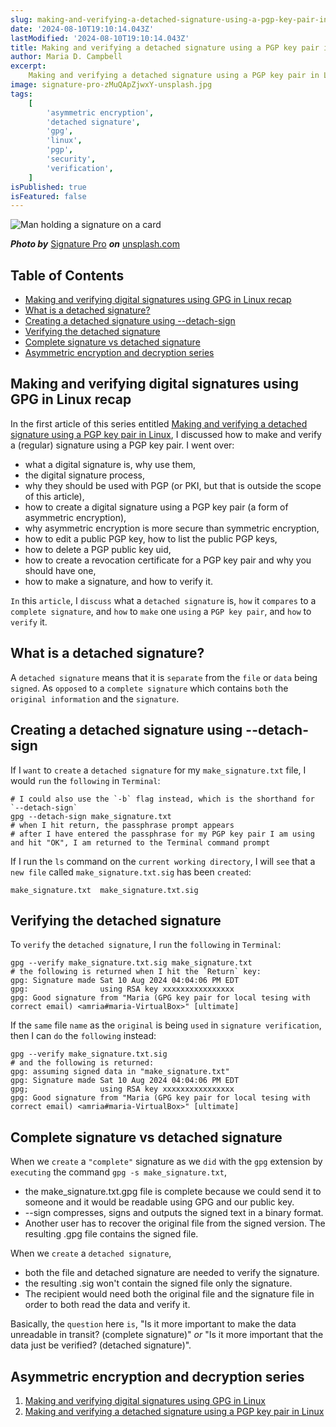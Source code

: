 ```yaml
---
slug: making-and-verifying-a-detached-signature-using-a-pgp-key-pair-in-linux
date: '2024-08-10T19:10:14.043Z'
lastModified: '2024-08-10T19:10:14.043Z'
title: Making and verifying a detached signature using a PGP key pair in Linux
author: Maria D. Campbell
excerpt:
    Making and verifying a detached signature using a PGP key pair in Linux.
image: signature-pro-zMuQApZjwxY-unsplash.jpg
tags:
    [
        'asymmetric encryption',
        'detached signature',
        'gpg',
        'linux',
        'pgp',
        'security',
        'verification',
    ]
isPublished: true
isFeatured: false
---
```


![Man holding a signature on a card](signature-pro-zMuQApZjwxY-unsplash.jpg)

**_Photo by_** [Signature Pro](https://unsplash.com/@signaturepro) **_on_**
[unsplash.com](https://unsplash.com/photos/man-in-black-suit-jacket-holding-white-card-zMuQApZjwxY)

## Table of Contents

-   [Making and verifying digital signatures using GPG in Linux recap](#making-and-verifying-digital-signatures-using-gpg-in-linux-recap)
-   [What is a detached signature?](#what-is-a-detached-signature)
-   [Creating a detached signature using --detach-sign](#creating-a-detached-signature-using-detach-sign)
-   [Verifying the detached signature](#verifying-the-detached-signature)
-   [Complete signature vs detached signature](#complete-signature-vs-detached-signature)
-   [Asymmetric encryption and decryption series](#asymmetric-encryption-and-decryption-series)

## Making and verifying digital signatures using GPG in Linux recap

In the first article of this series entitled
[Making and verifying a detached signature using a PGP key pair in Linux](/blog/making-and-verifying-a-detached-signature-using-a-pgp-key-pair-in-linux),
I discussed how to make and verify a (regular) signature using a PGP key pair. I
went over:

-   what a digital signature is, why use them,
-   the digital signature process,
-   why they should be used with PGP (or PKI, but that is outside the scope of
    this article),
-   how to create a digital signature using a PGP key pair (a form of asymmetric
    encryption),
-   why asymmetric encryption is more secure than symmetric encryption,
-   how to edit a public PGP key, how to list the public PGP keys,
-   how to delete a PGP public key uid,
-   how to create a revocation certificate for a PGP key pair and why you should
    have one,
-   how to make a signature, and how to verify it.

`In` this `article`, I `discuss` what a `detached signature` is, `how` it
`compares` to a `complete signature`, and `how` to `make` one `using` a
`PGP key pair`, and `how` to `verify` it.

## What is a detached signature?

A `detached signature` means that it is `separate` from the `file` or `data`
being `signed`. As `opposed` to a `complete signature` which contains `both` the
`original information` and the `signature`.

## Creating a detached signature using --detach-sign

If I `want` to `create` a `detached signature` for my `make_signature.txt` file,
I would `run` the `following` in `Terminal`:

```shell
# I could also use the `-b` flag instead, which is the shorthand for `--detach-sign`
gpg --detach-sign make_signature.txt
# when I hit return, the passphrase prompt appears
# after I have entered the passphrase for my PGP key pair I am using and hit "OK", I am returned to the Terminal command prompt
```

If I run the `ls` command on the `current working directory`, I will `see` that
a `new file` called `make_signature.txt.sig` has been `created`:

```shell
make_signature.txt  make_signature.txt.sig
```

## Verifying the detached signature

To `verify` the `detached signature`, I `run` the `following` in `Terminal`:

```shell
gpg --verify make_signature.txt.sig make_signature.txt
# the following is returned when I hit the `Return` key:
gpg: Signature made Sat 10 Aug 2024 04:04:06 PM EDT
gpg:                using RSA key xxxxxxxxxxxxxxxx
gpg: Good signature from "Maria (GPG key pair for local tesing with correct email) <amria#maria-VirtualBox>" [ultimate]
```

If the `same` file `name` as the `original` is being `used` in
`signature verification`, then I can `do` the `following` instead:

```shell
gpg --verify make_signature.txt.sig
# and the following is returned:
gpg: assuming signed data in "make_signature.txt"
gpg: Signature made Sat 10 Aug 2024 04:04:06 PM EDT
gpg;                using RSA key xxxxxxxxxxxxxxxx
gpg: Good signature from "Maria (GPG key pair for local tesing with correct email) <amria#maria-VirtualBox>" [ultimate]
```

## Complete signature vs detached signature

When we `create` a `"complete"` signature as we `did` with the `gpg` extension
by `executing` the command `gpg -s make_signature.txt`,

-   the make_signature.txt.gpg file is complete because we could send it to
    someone and it would be readable using GPG and our public key.
-   --sign compresses, signs and outputs the signed text in a binary format.
-   Another user has to recover the original file from the signed version. The
    resulting .gpg file contains the signed file.

When we `create` a `detached signature`,

-   both the file and detached signature are needed to verify the signature.
-   the resulting .sig won't contain the signed file only the signature.
-   The recipient would need both the original file and the signature file in
    order to both read the data and verify it.

Basically, the `question` here `is`, "Is it more important to make the data
unreadable in transit? (complete signature)" _or_ "Is it more important that the
data just be verified? (detached signature)".

## Asymmetric encryption and decryption series

1. [Making and verifying digital signatures using GPG in Linux](/blog/making-and-verifying-digital-signatures-using-gpg-in-linux)
2. [Making and verifying a detached signature using a PGP key pair in Linux](/blog/making-and-verifying-a-detached-signature-using-a-pgp-key-pair-in-linux)
